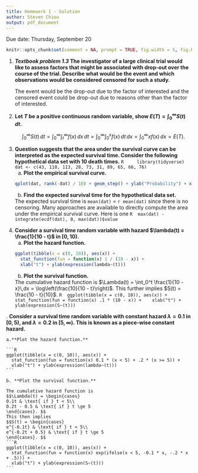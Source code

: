 ```yaml
---
title: Homework 1 - Solution
author: Steven Chiou
output: pdf_document
---
```


\centering Due date: Thursday, September 20

```R
knitr::opts_chunk$set(comment = NA, prompt = TRUE, fig.width = 5, fig.height = 3)
```

1. __*Textbook problem 1.3* The investigator of a large clinical trial would like to assess factors that might be associated with drop-out over the course of the trial. 
Describe what would be the event and which observations would be considered censored for such a study.__

    The event would be the drop-out due to the factor of interested and the censored event could be drop-out due to reasons other than the factor of interested.

2. **Let $T$ be a positive continuous random variable, show $E(T)=\int_0^\infty S(t) \,dt$.** \label{est}

    $$\int_0^\infty S(t) \,dt = \int_0^\infty\int_t^\infty f(x) \,dx\,dt = \int_0^\infty\int_0^xf(x)\,dt\,dx = \int_0^\infty xf(x)\, dx = E(T).$$

\newpage

3. **Question \ref{est} suggests that the area under the survival curve can be interpreted as the expected survival time.
Consider the following hypothetical data set with 10 death times.**
    ```R
    library(tidyverse)
    dat <- c(43, 110, 113, 28, 73, 31, 89, 65, 66, 76)
    ```
    a. **Plot the empirical survival curve.**
    
    ```R
    qplot(dat, rank(-dat) / 10) + geom_step() + ylab("Probability") + xlab("Time")
    ```
    
    b. **Find the expected survival time for the hypothetical data set.**

    The expected survival time is `mean(dat)` = `r mean(dat)` since there is no censoring.
    Many approaches are available to directly compute the area under the empirical survival curve. 
    Here is one
    ```R
    max(dat) - integrate(ecdf(dat), 0, max(dat))$value
    ```
    
\newpage

4. **Consider a survival time random variable with hazard $\lambda(t) = \frac{1}{10 - t}$ in $[0, 10)$.**
    a. **Plot the hazard function.**
    
    ```R
    ggplot(tibble(x = c(0, 10)), aes(x)) + 
      stat_function(fun = function(x) 1 / (10 - x)) +
      xlab("t") + ylab(expression(lambda~(t)))
    ```
    
    b. **Plot the survival function.**

    The cumulative hazard function is $\Lambda(t) = \int_0^t \frac{1}{10 - x}\,dx = \log\left(\frac{10}{10 - t}\right)$.
    This further implies $S(t) = \frac{10 - t}{10}$.
    ```R
    ggplot(tibble(x = c(0, 10)), aes(x)) + 
      stat_function(fun = function(x) .1 * (10 - x)) +
      xlab("t") + ylab(expression(S~(t)))
    ```
    
\newpage
5. **Consider a survival time random variable with constant hazard $\lambda = 0.1$ in $[0, 5)$, 
and $\lambda = 0.2$ in $[5, \infty)$. This is known as a piece-wise constant hazard.**
    
    a.**Plot the hazard function.**
    
    ```R
    ggplot(tibble(x = c(0, 10)), aes(x)) + 
      stat_function(fun = function(x) 0.1 * (x < 5) + .2 * (x >= 5)) +
      xlab("t") + ylab(expression(lambda~(t)))
    ```
    
    b. **Plot the survival function.**
    
    The cumulative hazard function is
    $$\Lambda(t) = \begin{cases}
    0.1t & \text{ if } t < 5\\ 
    0.2t - 0.5 & \text{ if } t \ge 5
    \end{cases}. $$ 
    This then implies 
    $$S(t) = \begin{cases}
    e^{-0.1t} & \text{ if } t < 5\\ 
    e^{-0.2t + 0.5} & \text{ if } t \ge 5
    \end{cases}. $$ 
    ```R
    ggplot(tibble(x = c(0, 10)), aes(x)) + 
      stat_function(fun = function(x) exp(ifelse(x < 5, -0.1 * x, -.2 * x + .5))) +
      xlab("t") + ylab(expression(S~(t)))
    ```

